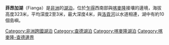 {{Infobox lake
 | 湖泊名稱 = 菲昂加湖
 | image_lake = 
 | caption_lake = 
 | image_bathymetry = 
 | caption_bathymetry = 
 | location = 
 | 座標 = {{coord|9|58|N|15|12|E|region:CM_type:waterbody|display=inline,title}}
 | type = 
 | 流入 = [[洛貢河|洛貢河]]
 | outflow = [[凱比河|凱比河]]
 | catchment = 
 | 集水區國家 = {{flag|Chad}}<br>{{flag|Cameroon}}
| pushpin_map             = Cameroon#Africa
| pushpin_map_alt         = Location of Lake Fianga in Cameroon.
}}

'''菲昂加湖'''（Fianga）是[[非洲|非洲]]的[[湖泊|湖泊]]，位於[[乍得|乍得]]西南部與[[喀麥隆|喀麥隆]]接壤的邊境，海拔高度323米，平均深度2至3米，最大深度4米，與[[洛貢河|洛貢河]]以水道相連，湖中有約10個島嶼。

{{DEFAULTSORT:Fianga}}
[[Category:非洲跨國湖泊|Category:非洲跨國湖泊]]
[[Category:查德湖泊|Category:查德湖泊]]
[[Category:喀麥隆湖泊|Category:喀麥隆湖泊]]
[[Category:喀麥隆-查德邊界|Category:喀麥隆-查德邊界]]

{{Chad-geo-stub}}
{{Cameroon-geo-stub}}